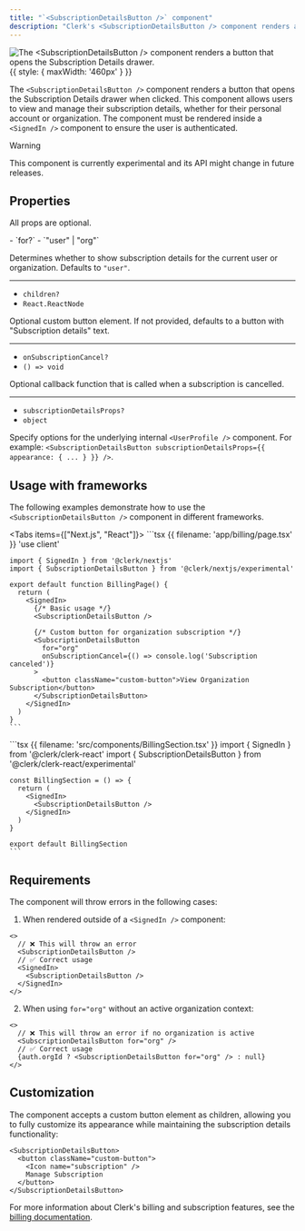 ```yaml
---
title: "`<SubscriptionDetailsButton />` component"
description: "Clerk's <SubscriptionDetailsButton /> component renders a button that opens the Subscription Details drawer."
---
```


![The \<SubscriptionDetailsButton /> component renders a button that opens the Subscription Details drawer.](/docs/images/ui-components/subscription-details-button.png){{ style: { maxWidth: '460px' } }}

The `<SubscriptionDetailsButton />` component renders a button that opens the Subscription Details drawer when clicked. This component allows users to view and manage their subscription details, whether for their personal account or organization. The component must be rendered inside a `<SignedIn />` component to ensure the user is authenticated.

> [!WARNING]
> This component is currently experimental and its API might change in future releases.

## Properties

All props are optional.

<Properties>
  - `for?`
  - `"user" | "org"`

  Determines whether to show subscription details for the current user or organization. Defaults to `"user"`.

  ---

  - `children?`
  - `React.ReactNode`

  Optional custom button element. If not provided, defaults to a button with "Subscription details" text.

  ---

  - `onSubscriptionCancel?`
  - `() => void`

  Optional callback function that is called when a subscription is cancelled.

  ---

  - `subscriptionDetailsProps?`
  - `object`

  Specify options for the underlying internal `<UserProfile />` component. For example: `<SubscriptionDetailsButton subscriptionDetailsProps={{ appearance: { ... } }} />`.
</Properties>

## Usage with frameworks

The following examples demonstrate how to use the `<SubscriptionDetailsButton />` component in different frameworks.

<Tabs items={["Next.js", "React"]}>
  <Tab>
    ```tsx {{ filename: 'app/billing/page.tsx' }}
    'use client'

    import { SignedIn } from '@clerk/nextjs'
    import { SubscriptionDetailsButton } from '@clerk/nextjs/experimental'

    export default function BillingPage() {
      return (
        <SignedIn>
          {/* Basic usage */}
          <SubscriptionDetailsButton />

          {/* Custom button for organization subscription */}
          <SubscriptionDetailsButton
            for="org"
            onSubscriptionCancel={() => console.log('Subscription canceled')}
          >
            <button className="custom-button">View Organization Subscription</button>
          </SubscriptionDetailsButton>
        </SignedIn>
      )
    }
    ```
  </Tab>

  <Tab>
    ```tsx {{ filename: 'src/components/BillingSection.tsx' }}
    import { SignedIn } from '@clerk/clerk-react'
    import { SubscriptionDetailsButton } from '@clerk/clerk-react/experimental'

    const BillingSection = () => {
      return (
        <SignedIn>
          <SubscriptionDetailsButton />
        </SignedIn>
      )
    }

    export default BillingSection
    ```
  </Tab>
</Tabs>

## Requirements

The component will throw errors in the following cases:

1. When rendered outside of a `<SignedIn />` component:

```tsx
<>
  // ❌ This will throw an error
  <SubscriptionDetailsButton />
  // ✅ Correct usage
  <SignedIn>
    <SubscriptionDetailsButton />
  </SignedIn>
</>
```

2. When using `for="org"` without an active organization context:

```tsx
<>
  // ❌ This will throw an error if no organization is active
  <SubscriptionDetailsButton for="org" />
  // ✅ Correct usage
  {auth.orgId ? <SubscriptionDetailsButton for="org" /> : null}
</>
```

## Customization

The component accepts a custom button element as children, allowing you to fully customize its appearance while maintaining the subscription details functionality:

```tsx
<SubscriptionDetailsButton>
  <button className="custom-button">
    <Icon name="subscription" />
    Manage Subscription
  </button>
</SubscriptionDetailsButton>
```

For more information about Clerk's billing and subscription features, see the [billing documentation](/docs/billing/overview).
